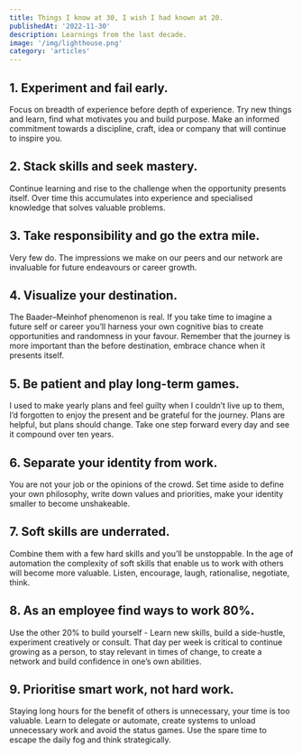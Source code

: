 ```yaml
---
title: Things I know at 30, I wish I had known at 20.
publishedAt: '2022-11-30'
description: Learnings from the last decade.
image: '/img/lighthouse.png'
category: 'articles'
---
```


## 1. Experiment and fail early.

Focus on breadth of experience before depth of experience. Try new things and learn, find what motivates you and build purpose. Make an informed commitment towards a discipline, craft, idea or company that will continue to inspire you.

## 2. Stack skills and seek mastery.

Continue learning and rise to the challenge when the opportunity presents itself. Over time this accumulates into experience and specialised knowledge that solves valuable problems.

## 3. Take responsibility and go the extra mile.

Very few do. The impressions we make on our peers and our network are invaluable for future endeavours or career growth.

## 4. Visualize your destination.

The Baader–Meinhof phenomenon is real. If you take time to imagine a future self or career you’ll harness your own cognitive bias to create opportunities and randomness in your favour. Remember that the journey is more important than the before destination, embrace chance when it presents itself.

## 5. Be patient and play long-term games.

I used to make yearly plans and feel guilty when I couldn’t live up to them, I’d forgotten to enjoy the present and be grateful for the journey. Plans are helpful, but plans should change. Take one step forward every day and see it compound over ten years.

## 6. Separate your identity from work.

You are not your job or the opinions of the crowd. Set time aside to define your own philosophy, write down values and priorities, make your identity smaller to become unshakeable.

## 7. Soft skills are underrated.

Combine them with a few hard skills and you’ll be unstoppable. In the age of automation the complexity of soft skills that enable us to work with others will become more valuable. Listen, encourage, laugh, rationalise, negotiate, think.

## 8. As an employee find ways to work 80%.

Use the other 20% to build yourself - Learn new skills, build a side-hustle, experiment creatively or consult. That day per week is critical to continue growing as a person, to stay relevant in times of change, to create a network and build confidence in one’s own abilities.

## 9. Prioritise smart work, not hard work.

Staying long hours for the benefit of others is unnecessary, your time is too valuable. Learn to delegate or automate, create systems to unload unnecessary work and avoid the status games. Use the spare time to escape the daily fog and think strategically.
